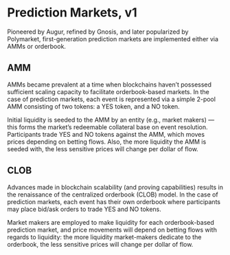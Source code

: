 # Prediction Markets, v1

Pioneered by Augur, refined by Gnosis, and later popularized by Polymarket, first-generation prediction markets are implemented either via AMMs or orderbook.

## AMM

AMMs became prevalent at a time when blockchains haven’t possessed sufficient scaling capacity to facilitate orderbook-based markets. In the case of prediction markets, each event is represented via a simple 2-pool AMM consisting of two tokens: a YES token, and a NO token.

Initial liquidity is seeded to the AMM by an entity (e.g., market makers) — this forms the market’s redeemable collateral base on event resolution. Participants trade YES and NO tokens against the AMM, which moves prices depending on betting flows. Also, the more liquidity the AMM is seeded with, the less sensitive prices will change per dollar of flow.

## CLOB

Advances made in blockchain scalability (and proving capabilities) results in the renaissance of the centralized orderbook (CLOB) model. In the case of prediction markets, each event has their own orderbook where participants may place bid/ask orders to trade YES and NO tokens.

Market makers are employed to make liquidity for each orderbook-based prediction market, and price movements will depend on betting flows with regards to liquidity: the more liquidity market-makers dedicate to the orderbook, the less sensitive prices will change per dollar of flow.